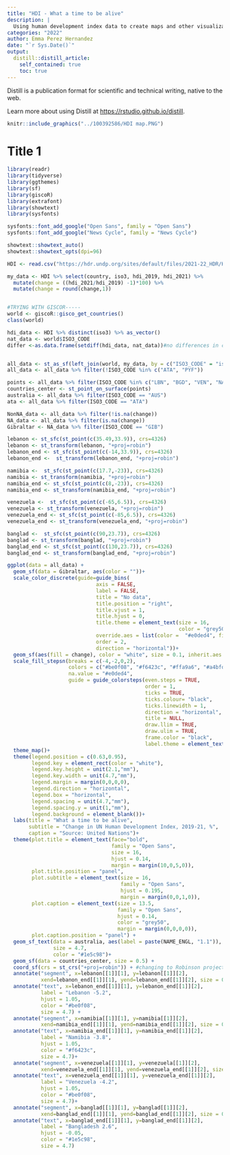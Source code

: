 ```yaml
---
title: "HDI - What a time to be alive"
description: |
  Using human development index data to create maps and other visualizations.
categories: "2022"
author: Emma Perez Hernandez
date: "`r Sys.Date()`"
output:
  distill::distill_article:
    self_contained: true
    toc: true
---
```


Distill is a publication format for scientific and technical writing, native to the web.

Learn more about using Distill at <https://rstudio.github.io/distill>.

```r
knitr::include_graphics("../100392586/HDI map.PNG")
```


# Title 1

```r
library(readr)
library(tidyverse)
library(ggthemes)
library(sf)
library(giscoR)
library(extrafont)
library(showtext)
library(sysfonts)
```

```r
sysfonts::font_add_google("Open Sans", family = "Open Sans")
sysfonts::font_add_google("News Cycle", family = "News Cycle")

showtext::showtext_auto()
showtext::showtext_opts(dpi=96)
```

```r

HDI <- read.csv("https://hdr.undp.org/sites/default/files/2021-22_HDR/HDR21-22_Composite_indices_complete_time_series.csv")

my_data <- HDI %>% select(country, iso3, hdi_2019, hdi_2021) %>% 
  mutate(change = ((hdi_2021/hdi_2019) -1)*100) %>% 
  mutate(change = round(change,1))


#TRYING WITH GISCOR-----
world <- giscoR::gisco_get_countries()
class(world)

hdi_data <- HDI %>% distinct(iso3) %>% as_vector()
nat_data <- world$ISO3_CODE
differ <-as.data.frame(setdiff(hdi_data, nat_data))#no differences in countries


all_data <- st_as_sf(left_join(world, my_data, by = c("ISO3_CODE" = "iso3")))
all_data <- all_data %>% filter(!ISO3_CODE %in% c("ATA", "PYF"))

points <- all_data %>% filter(ISO3_CODE %in% c("LBN", "BGD", "VEN", "NAM"))
countries_center <- st_point_on_surface(points)
australia <- all_data %>% filter(ISO3_CODE == "AUS")
ata <- all_data %>% filter(ISO3_CODE == "ATA")

NonNA_data <- all_data %>% filter(!is.na(change))
NA_data <- all_data %>% filter(is.na(change))
Gibraltar <- NA_data %>% filter(ISO3_CODE == "GIB")


```

```r

lebanon <- st_sfc(st_point(c(35.49,33.9)), crs=4326)
lebanon <- st_transform(lebanon, "+proj=robin")
lebanon_end <- st_sfc(st_point(c(-14,33.9)), crs=4326)
lebanon_end <-  st_transform(lebanon_end, "+proj=robin")

namibia <-  st_sfc(st_point(c(17.7,-23)), crs=4326)
namibia <- st_transform(namibia, "+proj=robin")
namibia_end <- st_sfc(st_point(c(8,-23)), crs=4326)
namibia_end <- st_transform(namibia_end, "+proj=robin")

venezuela <-  st_sfc(st_point(c(-65,6.5)), crs=4326)
venezuela <- st_transform(venezuela, "+proj=robin")
venezuela_end <- st_sfc(st_point(c(-85,6.5)), crs=4326)
venezuela_end <- st_transform(venezuela_end, "+proj=robin")

banglad <-  st_sfc(st_point(c(90,23.7)), crs=4326)
banglad <- st_transform(banglad, "+proj=robin")
banglad_end <- st_sfc(st_point(c(130,23.7)), crs=4326)
banglad_end <- st_transform(banglad_end, "+proj=robin")

```



```r

ggplot(data = all_data) +  
  geom_sf(data = Gibraltar, aes(color = ""))+
  scale_color_discrete(guide=guide_bins(
                             axis = FALSE,
                             label = FALSE,
                             title = "No data",
                             title.position = "right",
                             title.vjust = 1,
                             title.hjust = 0,
                             title.theme = element_text(size = 16, 
                                                        color = "grey50"),
                             override.aes = list(color =  "#e0ded4", fill = "#e0ded4"),
                             order = 2, 
                             direction = "horizontal"))+
  geom_sf(aes(fill = change), color = "white", size = 0.1, inherit.aes = FALSE, expand = FALSE) + 
  scale_fill_stepsn(breaks = c(-4,-2,0,2),
                    colors = c("#be0f08", "#f6423c", "#ffa9a6", "#a4bfd6", "#1e5c98"), 
                    na.value = "#e0ded4",
                    guide = guide_colorsteps(even.steps = TRUE, 
                                             order = 1,
                                             ticks = TRUE, 
                                             ticks.colour= "black",
                                             ticks.linewidth = 1,
                                             direction = "horizontal",
                                             title = NULL,
                                             draw.llim = TRUE,
                                             draw.ulim = TRUE,
                                             frame.color = "black",
                                             label.theme = element_text(size= 15))) +
  theme_map()+
  theme(legend.position = c(0.63,0.95),
        legend.key = element_rect(color = "white"),
        legend.key.height = unit(2.1,"mm"),
        legend.key.width = unit(4.7,"mm"),
        legend.margin = margin(0,0,0,0),
        legend.direction = "horizontal",
        legend.box = "horizontal", 
        legend.spacing = unit(4.7,"mm"),
        legend.spacing.y = unit(1,"mm"),
        legend.background = element_blank())+
  labs(title = "What a time to be alive",
       subtitle = "Change in UN Human Development Index, 2019-21, %",
       caption = "Source: United Nations")+
  theme(plot.title = element_text(face="bold", 
                                  family = "Open Sans",
                                  size = 16, 
                                  hjust = 0.14, 
                                  margin = margin(10,0,5,0)),
        plot.title.position = "panel",
        plot.subtitle = element_text(size = 16, 
                                     family = "Open Sans",
                                     hjust = 0.195,
                                     margin = margin(0,0,1,0)),
        plot.caption = element_text(size = 13.5, 
                                    family = "Open Sans",
                                    hjust = 0.14, 
                                    color = "grey50",
                                    margin = margin(0,0,0,0)),
        plot.caption.position = "panel") + 
  geom_sf_text(data = australia, aes(label = paste(NAME_ENGL, "1.1")), 
               size = 4.7, 
               color = "#1e5c98")+
  geom_sf(data = countries_center, size = 0.5) +
  coord_sf(crs = st_crs("+proj=robin")) + #changing to Robinson projection
  annotate("segment", x=lebanon[[1]][1], y=lebanon[[1]][2],
           xend=lebanon_end[[1]][1], yend=lebanon_end[[1]][2], size = 0.5) +
  annotate("text", x=lebanon_end[[1]][1], y=lebanon_end[[1]][2], 
           label = "Lebanon -5.2",
           hjust = 1.05,
           color = "#be0f08",
           size = 4.7) +
  annotate("segment", x=namibia[[1]][1], y=namibia[[1]][2],
           xend=namibia_end[[1]][1], yend=namibia_end[[1]][2], size = 0.5) +
  annotate("text", x=namibia_end[[1]][1], y=namibia_end[[1]][2], 
           label = "Namibia -3.8",
           hjust = 1.05,
           color = "#f6423c",
           size = 4.7)+
  annotate("segment", x=venezuela[[1]][1], y=venezuela[[1]][2],
           xend=venezuela_end[[1]][1], yend=venezuela_end[[1]][2], size = 0.5) +
  annotate("text", x=venezuela_end[[1]][1], y=venezuela_end[[1]][2], 
           label = "Venezuela -4.2",
           hjust = 1.05,
           color = "#be0f08",
           size = 4.7)+
  annotate("segment", x=banglad[[1]][1], y=banglad[[1]][2],
           xend=banglad_end[[1]][1], yend=banglad_end[[1]][2], size = 0.5)+
  annotate("text", x=banglad_end[[1]][1], y=banglad_end[[1]][2], 
           label = "Bangladesh 2.6",
           hjust = -0.05,
           color = "#1e5c98",
           size = 4.7)
```


